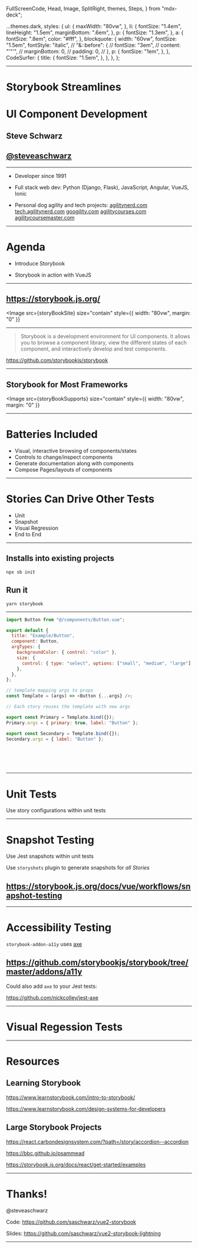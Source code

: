  FullScreenCode,
  Head,
  Image,
  SplitRight,
  themes,
  Steps,
} from "mdx-deck";

  ...themes.dark,
  styles: {
    ul: {
      maxWidth: "80vw",
    },
    li: {
      fontSize: "1.4em",
      lineHeight: "1.5em",
      marginBottom: ".6em",
    },
    p: {
      fontSize: "1.3em",
    },
    a: {
      fontSize: ".8em",
      color: "#fff",
    },
    blockquote: {
      width: "60vw",
      fontSize: "1.5em",
      fontStyle: "italic",
      // "&::before": {
      //   fontSize: "3em",
      //   content: "'\"'",
      //   marginBottom: 0,
      //   padding: 0,
      // },
      p: {
        fontSize: "1em",
      },
    },
    CodeSurfer: {
      title: {
        fontSize: "1.5em",
      },
    },
  },
};


<Head>
  <title>Storybook Streamlines UI Component Development</title>
</Head>

---

# Storybook Streamlines

# UI Component Development

##

##

## Steve Schwarz

## [@steveaschwarz](https://twitter.com/steveaschwarz)

---

- Developer since 1991

- Full stack web dev:
  Python (Django, Flask), JavaScript, Angular, VueJS, Ionic

- Personal dog agility and tech projects:
  [agilitynerd.com](https://www.agilitynerd.com) [tech.agilitynerd.com](https://tech.agilitynerd.com) [googility.com](https://googility.com) [agilitycourses.com](https://agilitycourses.com) [agilitycoursemaster.com](https://agilitycoursemaster.com)

---

# Agenda

- Introduce Storybook

- Storybook in action with VueJS

---

## https://storybook.js.org/

<Image
  src={storyBookSite}
  size="contain"
  style={{ width: "80vw", margin: "0" }}
></Image>

---

<!--
> Storybook runs outside of your app. So you can develop UI components in isolation without worrying about app specific dependencies and requirements.

https://github.com/storybookjs/storybook

--- -->


> Storybook is a development environment for UI components. It allows you to browse a component library, view the different states of each component, and interactively develop and test components.

https://github.com/storybookjs/storybook

---

## Storybook for Most Frameworks

<Image
  src={storyBookSupports}
  size="contain"
  style={{ width: "80vw", margin: "0" }}
></Image>

---

# Batteries Included

- Visual, interactive browsing of components/states
- Controls to change/inspect components
- Generate documentation along with components
- Compose Pages/layouts of components

---

# Stories Can Drive Other Tests

- Unit
- Snapshot
- Visual Regression
- End to End

---

## Installs into existing projects

`npx sb init`

## Run it

`yarn storybook`

---

<CodeSurfer theme={vsDark}>


```js title="A Story Defines Component State" showNumbers
import Button from "@/components/Button.vue";

export default {
  title: "Example/Button",
  component: Button,
  argTypes: {
    backgroundColor: { control: "color" },
    size: {
      control: { type: "select", options: ["small", "medium", "large"] },
    },
  },
};

// template mapping args to props
const Template = (args) => <Button {...args} />;

// Each story reuses the template with new args

export const Primary = Template.bind({});
Primary.args = { primary: true, label: "Button" };

export const Secondary = Template.bind({});
Secondary.args = { label: "Button" };
```

```diff 1 subtitle="Import component under test"

```

```diff 3:12 subtitle="Setup story"

```

```diff 14:15 subtitle="Define render template"

```

```diff 17:20 subtitle="Primary Story"

```

```diff 22:23 subtitle="Secondary Story"

```

</CodeSurfer>


---

# Unit Tests

Use story configurations within unit tests

---

# Snapshot Testing

Use Jest snapshots within unit tests

Use `storyshots` plugin to generate snapshots for _all Stories_

## https://storybook.js.org/docs/vue/workflows/snapshot-testing

---

# Accessibility Testing

`storybook-addon-a11y` uses [axe](https://github.com/dequelabs/axe-core)

## https://github.com/storybookjs/storybook/tree/master/addons/a11y

Could also add `axe` to your Jest tests:

https://github.com/nickcolley/jest-axe

---

# Visual Regession Tests

---

# Resources

## Learning Storybook

https://www.learnstorybook.com/intro-to-storybook/

https://www.learnstorybook.com/design-systems-for-developers

## Large Storybook Projects

https://react.carbondesignsystem.com/?path=/story/accordion--accordion

https://bbc.github.io/psammead

https://storybook.js.org/docs/react/get-started/examples

---

# Thanks!

@steveaschwarz

Code: https://github.com/saschwarz/vue2-storybook

Slides: https://github.com/saschwarz/vue2-storybook-lightning

---

